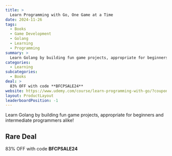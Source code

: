 ```yaml
---
title: >
  Learn Programming with Go, One Game at a Time
date: 2024-11-26
tags:
  - Books
  - Game Development
  - Golang
  - Learning
  - Programming
summary: >
  Learn Golang by building fun game projects, appropriate for beginners and intermediate programmers alike!
categories:
  - Learning
subcategories:
  - Books
deal: >
  83% OFF with code **BFCPSALE24**
website: https://www.udemy.com/course/learn-programming-with-go/?couponCode=BFCPSALE24
layout: ProductLayout
leaderboardPosition: -1
---
```

Learn Golang by building fun game projects, appropriate for beginners and intermediate programmers alike!

## Rare Deal

83% OFF with code **BFCPSALE24**
